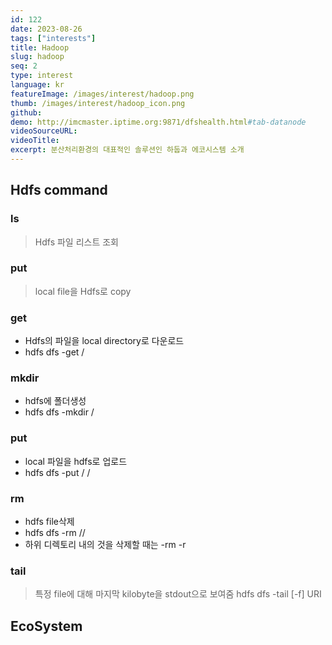 ```yaml
---
id: 122
date: 2023-08-26
tags: ["interests"]
title: Hadoop
slug: hadoop
seq: 2
type: interest
language: kr
featureImage: /images/interest/hadoop.png
thumb: /images/interest/hadoop_icon.png
github:
demo: http://imcmaster.iptime.org:9871/dfshealth.html#tab-datanode
videoSourceURL:
videoTitle:
excerpt: 분산처리환경의 대표적인 솔루션인 하둡과 에코시스템 소개
---
```


## Hdfs command

### ls

> Hdfs 파일 리스트 조회

<SearchLabel script="hdfs dfs -ls /" port="7878" />

### put

> local file을 Hdfs로 copy

<SearchLabel
  script="hdfs dfs -put  /data/samplePig.txt ~/imsidata/samplePig.txt;ls -la ~/imsidata"
  port="7878"
/>

### get

- Hdfs의 파일을 local directory로 다운로드
- hdfs dfs -get <hdfspath>/<hdfsfile>

<SearchLabel
  script="hdfs dfs -get /data/samplePig.txt ~/imsidata/samplePig.txt;ls -la ~/imsidata"
  port="7878"
/>

### mkdir

- hdfs에 폴더생성
- hdfs dfs -mkdir <hdfspath>/<pathname>

<SearchLabel
  script="hdfs dfs -mkdir /data/imsi/newfolder;hdfs dfs -ls /data/imsi;hdfs dfs -rmdir /data/imsi/newfolder"
  port="7878"
/>

### put

- local 파일을 hdfs로 업로드
- hdfs dfs -put <localpath>/<filename> <hdfspath>/

<SearchLabel
  script="echo test>>~/imsidata/testing.txt;hdfs dfs -put ~/imsidata/testing.txt /data/imsi/;hdfs dfs -ls /data/imsi"
  port="7878"
/>

### rm

- hdfs file삭제
- hdfs dfs -rm /<hdfspath>/<hdfsfile>
- 하위 디렉토리 내의 것을 삭제할 때는 -rm -r

<SearchLabel
  script="hdfs dfs -rm /data/imsi/testing.txt;hdfs dfs -ls /data/imsi"
  port="7878"
/>

### tail

> 특정 file에 대해 마지막 kilobyte을 stdout으로 보여줌
> hdfs dfs -tail [-f] URI

<SearchLabel script="hdfs dfs -tail /data/samplePig.txt" port="7878" />

## EcoSystem
